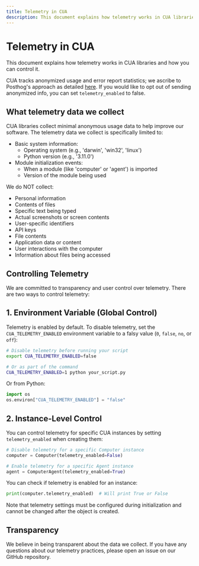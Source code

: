 ```yaml
---
title: Telemetry in CUA
description: This document explains how telemetry works in CUA libraries and how you can control it.
---
```

# Telemetry in CUA

This document explains how telemetry works in CUA libraries and how you can control it.

CUA tracks anonymized usage and error report statistics; we ascribe to Posthog's approach as detailed [here](https://posthog.com/blog/open-source-telemetry-ethical). If you would like to opt out of sending anonymized info, you can set `telemetry_enabled` to false.

## What telemetry data we collect

CUA libraries collect minimal anonymous usage data to help improve our software. The telemetry data we collect is specifically limited to:

- Basic system information:
  - Operating system (e.g., 'darwin', 'win32', 'linux')
  - Python version (e.g., '3.11.0')
- Module initialization events:
  - When a module (like 'computer' or 'agent') is imported
  - Version of the module being used

We do NOT collect:
- Personal information
- Contents of files
- Specific text being typed
- Actual screenshots or screen contents
- User-specific identifiers
- API keys
- File contents
- Application data or content
- User interactions with the computer
- Information about files being accessed

## Controlling Telemetry

We are committed to transparency and user control over telemetry. There are two ways to control telemetry:

## 1. Environment Variable (Global Control)

Telemetry is enabled by default. To disable telemetry, set the `CUA_TELEMETRY_ENABLED` environment variable to a falsy value (`0`, `false`, `no`, or `off`):

```bash
# Disable telemetry before running your script
export CUA_TELEMETRY_ENABLED=false

# Or as part of the command
CUA_TELEMETRY_ENABLED=1 python your_script.py

```
Or from Python:
```python
import os
os.environ["CUA_TELEMETRY_ENABLED"] = "false"
```

## 2. Instance-Level Control

You can control telemetry for specific CUA instances by setting `telemetry_enabled` when creating them:

```python
# Disable telemetry for a specific Computer instance
computer = Computer(telemetry_enabled=False)

# Enable telemetry for a specific Agent instance
agent = ComputerAgent(telemetry_enabled=True)
```

You can check if telemetry is enabled for an instance:

```python
print(computer.telemetry_enabled)  # Will print True or False
```

Note that telemetry settings must be configured during initialization and cannot be changed after the object is created.

## Transparency

We believe in being transparent about the data we collect. If you have any questions about our telemetry practices, please open an issue on our GitHub repository.
